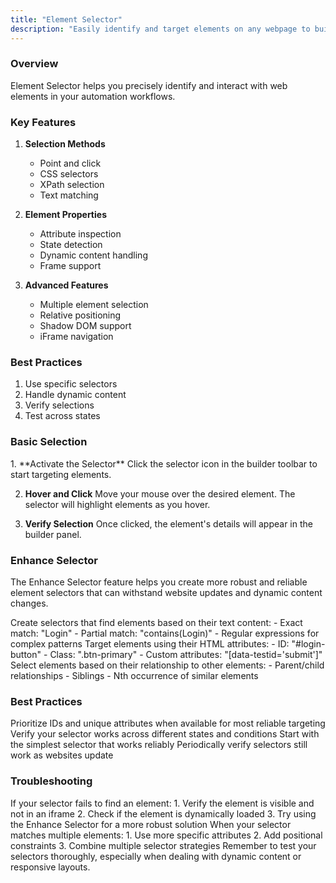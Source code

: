 ```yaml
---
title: "Element Selector"
description: "Easily identify and target elements on any webpage to build reliable and dynamic workflows. Whether it's a button, form, or specific text, this tool helps you pinpoint exactly what your web-agent needs to interact with."
---
```


### Overview

Element Selector helps you precisely identify and interact with web elements in your automation workflows.

### Key Features

1. **Selection Methods**
   - Point and click
   - CSS selectors
   - XPath selection
   - Text matching

2. **Element Properties**
   - Attribute inspection
   - State detection
   - Dynamic content handling
   - Frame support

3. **Advanced Features**
   - Multiple element selection
   - Relative positioning
   - Shadow DOM support
   - iFrame navigation

### Best Practices

1. Use specific selectors
2. Handle dynamic content
3. Verify selections
4. Test across states

### Basic Selection

<Steps>
  1. **Activate the Selector**
     Click the selector icon in the builder toolbar to start targeting elements.
  
  2. **Hover and Click**
     Move your mouse over the desired element. The selector will highlight elements as you hover.
  
  3. **Verify Selection**
     Once clicked, the element's details will appear in the builder panel.
</Steps>

### Enhance Selector

The Enhance Selector feature helps you create more robust and reliable element selectors that can withstand website updates and dynamic content changes.

<Tabs>
  <Tab title="Text Based">
    Create selectors that find elements based on their text content:
    - Exact match: "Login"
    - Partial match: "contains(Login)"
    - Regular expressions for complex patterns
  </Tab>
  
  <Tab title="Attribute Based">
    Target elements using their HTML attributes:
    - ID: "#login-button"
    - Class: ".btn-primary"
    - Custom attributes: "[data-testid='submit']"
  </Tab>
  
  <Tab title="Relative Position">
    Select elements based on their relationship to other elements:
    - Parent/child relationships
    - Siblings
    - Nth occurrence of similar elements
  </Tab>
</Tabs>

### Best Practices

<CardGroup cols={2}>
  <Card title="Use Unique Identifiers" icon="fingerprint">
    Prioritize IDs and unique attributes when available for most reliable targeting
  </Card>
  
  <Card title="Test Multiple Scenarios" icon="vials">
    Verify your selector works across different states and conditions
  </Card>
  
  <Card title="Keep it Simple" icon="wand-magic-sparkles">
    Start with the simplest selector that works reliably
  </Card>
  
  <Card title="Regular Testing" icon="clock-rotate-left">
    Periodically verify selectors still work as websites update
  </Card>
</CardGroup>

### Troubleshooting

<Accordion title="Element Not Found">
  If your selector fails to find an element:
  1. Verify the element is visible and not in an iframe
  2. Check if the element is dynamically loaded
  3. Try using the Enhance Selector for a more robust solution
</Accordion>

<Accordion title="Multiple Elements Found">
  When your selector matches multiple elements:
  1. Use more specific attributes
  2. Add positional constraints
  3. Combine multiple selector strategies
</Accordion>

<Note>
Remember to test your selectors thoroughly, especially when dealing with dynamic content or responsive layouts.
</Note> 